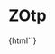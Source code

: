 
<Meta title="Myz/ZOtp" component="z-otp" />

# ZOtp

<Preview>
  <Story name="ZOtp-sample">{html`<z-otp
    input-num="${text("Inputs count", "6")}"
    status="${select("Input Status", ["", "error"], "")}"
    message="${text("Input message", "")}"
  ></z-otp>`}</Story>
</Preview>

<Props of="z-otp" />
